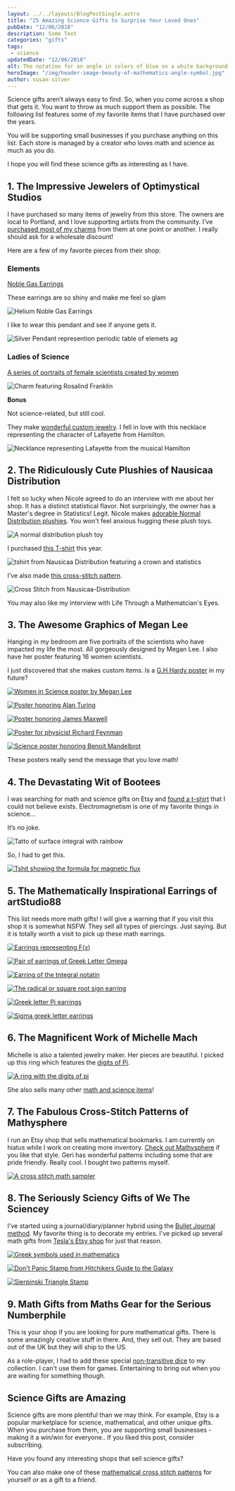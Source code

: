 ```yaml
---
layout: ../../layouts/BlogPostSingle.astro
title: "25 Amazing Science Gifts to Surprise Your Loved Ones"
pubDate: "12/06/2018"
description: Some Text
categories: "gifts"
tags: 
 - science
updatedDate: "12/06/2018"
alt: The notation for an angle in colors of blue on a white background
heroImage: "/img/header-image-beauty-of-mathematics-angle-symbol.jpg"
author: susan-silver
---
```


Science gifts aren’t always easy to find. So, when you come across a shop that gets it. You want to throw as much support them as possible. The following list features some of my favorite items that I have purchased over the years.

You will be supporting small businesses if you purchase anything on this list. Each store is managed by a creator who loves math and science as much as you do.

I hope you will find these science gifts as interesting as I have.

## 1. The Impressive Jewelers of Optimystical Studios

I have purchased so many items of jewelry from this store. The owners are local to Portland, and I love supporting artists from the community. I’ve [purchased most of my charms](https://www.optimysticalstudios.com/product-category/culture/science/math-science-charms/) from them at one point or another. I really should ask for a wholesale discount!

Here are a few of my favorite pieces from their shop:

### Elements

[Noble Gas Earrings](https://www.optimysticalstudios.com/product/noble-gas-crystals/)

These earrings are so shiny and make me feel so glam

![Helium Noble Gas Earrings](images/noble-glass-helium-earrings-Optimystical-Studios-gift-500x500.jpg)

I like to wear this pendant and see if anyone gets it.

![Silver Pendant represention periodic table of elemets ag](images/periodic-elements-silver-ag-Optimystical-Studios-gift.jpg)

### Ladies of Science

[A series of portraits of female scientists created by women](https://www.optimysticalstudios.com/product-category/culture/science/ladies-of-science/)

![Charm featuring Rosalind Franklin](images/rosalind-franklin-charm-biology-dna-Optimystical-Studios-gift-500x500.jpg)

**Bonus**

Not science-related, but still cool.

They make [wonderful custom jewelry](https://www.optimysticalstudios.com/product/americas-favorite-fighting-frenchman/). I fell in love with this necklace representing the character of Lafayette from Hamilton.

![Necklance representing Lafayette from the musical Hamilton](images/hamilton-lafayette-custome-necklace-optimystical-studios-gift.jpg)

## 2. The Ridiculously Cute Plushies of Nausicaa Distribution

I felt so lucky when Nicole agreed to do an interview with me about her shop. It has a distinct statistical flavor. Not surprisingly, the owner has a Master's degree in Statistics! Legit. Nicole makes [adorable Normal Distribution plushies](https://www.etsy.com/shop/NausicaaDistribution?ref=l2-shopheader-name&section_id=6067670). You won't feel anxious hugging these plush toys.

![A normal distribution plush toy](images/normal-distribution-plushie-Nausicaa-Distribution-gift-500x375.jpg)

I purchased [this T-shirt](https://www.etsy.com/listing/153273880/statistics-crown-t-shirt?ref=shop_home_active_9) this year.

![tshirt from Nausicaa Distribution featuring a crown and statistics](images/statistics-crown-Nausicaa-Distribution-gift-500x339.jpg)

I’ve also made [this cross-stitch pattern](https://www.etsy.com/listing/59353502/significantly-not-normal-cross-stitch?ref=shop_home_active_3).

![Cross Stitch from Nausicaa-Distribution](images/significantly-not-normal-cross-stitch-Nausicaa-Distribution-500x316.jpg)

You may also like my interview with Life Through a Mathematcian's Eyes.

## 3. The Awesome Graphics of Megan Lee

Hanging in my bedroom are five portraits of the scientists who have impacted my life the most. All gorgeously designed by Megan Lee. I also have her poster featuring 16 women scientists.

I just discovered that she makes custom items. Is a [G.H Hardy poster](https://beautyofmathematics.com/truth-hardy/) in my future?

[![Women in Science poster by Megan Lee](images/women-in-science-poster-Megan-Lee-gift-500x400.jpg)](https://www.etsy.com/listing/213142340/women-in-science-art-print-scientist?ref=shop_home_feat_2&bes=1)

[![Poster honoring Alan Turing](images/alan-turing-cryptography-poster-megan-lee-gift-500x400.jpg)](https://www.etsy.com/listing/90973640/alan-turing-computer-science-gift-geek)

[![Poster honoring James Maxwell](images/maxwell-electricity-poster-megan-lee-gift-500x400.jpg)](https://www.etsy.com/listing/83231540/physics-art-science-poster-james-maxwell)

[![Poster for physicist Richard Feynman](images/Richard-feynman-physics-poster-megan-lee-gift-500x400.jpg)](https://www.etsy.com/listing/89261444/richard-feynman-physics-gift-physics)

[![Science poster honoring Benoit Mandelbrot](images/mandelbrot-fractals-poster-megan-lee-gift-500x400.jpg)](https://www.etsy.com/listing/106370152/mandelbrot-math-art-print-famous)

These posters really send the message that you love math!

## 4. The Devastating Wit of Bootees

I was searching for math and science gifts on Etsy and [found a t-shirt](https://www.etsy.com/listing/265839630/funny-science-t-shirt-t-shirt-tee-mens?ref=shop_home_active_1&crt=1) that I could not believe exists. Electromagnetism is one of my favorite things in science...

It’s no joke.

![Tatto of surface integral with rainbow](images/surface-integral-electromagnetism-queer-tattoo-500x300.jpg)

So, I had to get this.

[![Tshit showing the formula for magnetic flux](images/magnetic-flux-tshirt-bootees-gift-421x500.jpg)](https://www.etsy.com/listing/265839630/funny-science-t-shirt-t-shirt-tee-mens?ref=shop_home_active_1&crt=1)

## 5. The Mathematically Inspirational Earrings of artStudio88

This list needs more math gifts! I will give a warning that if you visit this shop it is somewhat NSFW. They sell all types of piercings. Just saying. But it is totally worth a visit to pick up these math earrings.

[![Earrings representing F(x)](images/fx-earring-artStudio88-gift-500x482.jpg)](https://www.etsy.com/listing/454521856/atiny-sterling-silver-maths-functionsx)

[![Pair of earrings of Greek Letter Omega](images/omega-greek-letter-earrings-artStudio88-gift-500x472.jpg)](https://www.etsy.com/listing/501583655/atiny-sterling-silver-maths-omega)

[![Earring of the tntegral notatin](images/integral-earring-artStudio88-gift-500x468.jpg)](https://www.etsy.com/listing/501581527/atiny-sterling-silver-maths-integral)

[![The radical or square root sign earring](images/radical-square-root-earrings-artStudio88-gift-500x490.jpg)](https://www.etsy.com/listing/454523150/a925-sterling-silver-radical-sign-ear)

[![Greek letter Pi earrings](images/pi-greek-letter-earrings-artStudio88-gift-500x421.jpg)](https://www.etsy.com/listing/251791552/a-tiny-sterling-silver-pi-stud-earrings)

[![Sigma greek letter earrings](images/sigma-greek-letter-earrings-artStudio88-gift-500x436.jpg)](https://www.etsy.com/listing/468004043/a-tiny-sterling-silver-sigma-sign-stud)

## 6. The Magnificent Work of Michelle Mach

Michelle is also a talented jewelry maker. Her pieces are beautiful. I picked up this ring which features the [digits of Pi](https://www.etsy.com/listing/230466614/pi-ring-science-jewelry-mathematics?ref=shop_home_active_31).

[![A ring with the digits of pi](images/digits-of-pi-ring-michelle-mach-gift-500x500.jpg)](https://www.etsy.com/listing/230466614/pi-ring-science-jewelry-mathematics)

She also sells many other [math and science items](https://www.etsy.com/shop/michellemach?section_id=18819234)!

## 7. The Fabulous Cross-Stitch Patterns of Mathysphere

I run an Etsy shop that sells mathematical bookmarks. I am currently on hiatus while I work on creating more inventory. [Check out Mathysphere](https://www.etsy.com/shop/Mathysphere?ref=l2-shopheader-name) if you like that style. Geri has wonderful patterns including some that are pride friendly. Really cool. I bought two patterns myself.

[![A cross stitch math sampler](images/math-sampler-pattern-cross-stitch-Mathysphere-gift-500x500.jpg)](https://www.etsy.com/shop/Mathysphere?ref=l2-shopheader-name)

## 8. The Seriously Sciency Gifts of We The Sciencey

I've started using a journal/diary/planner hybrid using the [Bullet Journal method](https://bulletjournal.com/). My favorite thing is to decorate my entries. I've picked up several math gifts from [Tesla's Etsy shop](https://www.etsy.com/shop/WeTheSciencey?ref=l2-shopheader-name) for just that reason.

[![Greek symbols used in mathematics](images/greek-math-symbols-stamp-we-the-sciency-gift-500x375.jpg)](https://www.etsy.com/listing/198991912/greek-math-symbols-rubber-stamp-greek)

[![Don't Panic Stamp from Hitchikers Guide to the Galaxy](images/dont-panic-stamp-we-the-sciencey-gift-500x375.jpg)](https://www.etsy.com/listing/198998985/dont-panic-rubber-stamp-hhgttg)

[![Sierpinski Triangle Stamp](images/sierpinski-triangle-fractal-stamp-we-the-sciency-gift-500x375.jpg)](https://www.etsy.com/listing/199085513/sierpinski-triangle-rubber-stamp-fractal)

## 9. Math Gifts from Maths Gear for the Serious Numberphile

This is your shop if you are looking for pure mathematical gifts. There is some amazingly creative stuff in there. And, they sell out. They are based out of the UK but they will ship to the US.

As a role-player, I had to add these special [non-transitive dice](https://mathsgear.co.uk/collections/dice/products/non-transitive-grime-dice) to my collection. I can't use them for games. Entertaining to bring out when you are waiting for something though.

## Science Gifts are Amazing

Science gifts are more plentiful than we may think. For example, Etsy is a popular marketplace for science, mathematical, and other unique gifts. When you purchase from them, you are supporting small businesses - making it a win/win for everyone.. If you liked this post, consider subscribing.

Have you found any interesting shops that sell science gifts?

You can also make one of these [mathematical cross stitch patterns](https://beautyofmathematics.com/15-mathematical-cross-stitch-patterns/) for yourself or as a gift to a friend.
